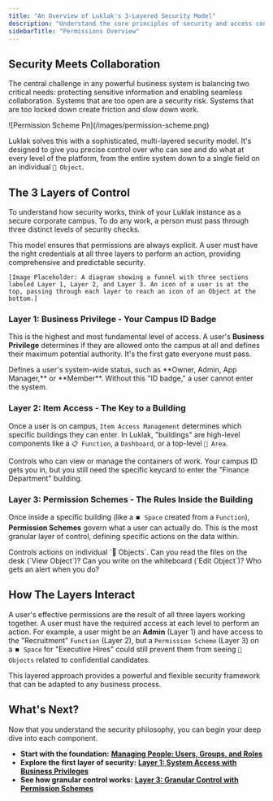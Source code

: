 ```yaml
---
title: "An Overview of Luklak's 3-Layered Security Model"
description: "Understand the core principles of security and access control in Luklak, from high-level system privileges to granular data permissions."
sidebarTitle: "Permissions Overview"
---
```


## Security Meets Collaboration

The central challenge in any powerful business system is balancing two critical needs: protecting sensitive information and enabling seamless collaboration. Systems that are too open are a security risk. Systems that are too locked down create friction and slow down work.

<Frame>
  ![Permission Scheme Pn](/images/permission-scheme.png)
</Frame>

Luklak solves this with a sophisticated, multi-layered security model. It's designed to give you precise control over who can see and do what at every level of the platform, from the entire system down to a single field on an individual `🧊 Object`.

## The 3 Layers of Control

To understand how security works, think of your Luklak instance as a secure corporate campus. To do any work, a person must pass through three distinct levels of security checks.

<Info>
  This model ensures that permissions are always explicit. A user must have the right credentials at all three layers to perform an action, providing comprehensive and predictable security.
</Info>

`[Image Placeholder: A diagram showing a funnel with three sections labeled Layer 1, Layer 2, and Layer 3. An icon of a user is at the top, passing through each layer to reach an icon of an Object at the bottom.]`

### Layer 1: Business Privilege - Your Campus ID Badge

This is the highest and most fundamental level of access. A user's **Business Privilege** determines if they are allowed onto the campus at all and defines their maximum potential authority. It's the first gate everyone must pass.

<Card title="Layer 1: Business Privilege" icon="user-shield" iconType="duotone">
  Defines a user's system-wide status, such as **Owner, Admin, App Manager,** or **Member**. Without this "ID badge," a user cannot enter the system.
</Card>

### Layer 2: Item Access - The Key to a Building

Once a user is on campus, `Item Access Management` determines which specific buildings they can enter. In Luklak, "buildings" are high-level components like a `📋 Function`, a `Dashboard`, or a top-level `📂 Area`.

<Card title="Layer 2: Item Access" icon="key" iconType="duotone">
  Controls who can view or manage the containers of work. Your campus ID gets you in, but you still need the specific keycard to enter the "Finance Department" building.
</Card>

### Layer 3: Permission Schemes - The Rules Inside the Building

Once inside a specific building (like a `⏹️ Space` created from a `Function`), **Permission Schemes** govern what a user can actually do. This is the most granular layer of control, defining specific actions on the data within.

<Card title="Layer 3: Permission Schemes" icon="file-invoice" iconType="duotone">
  Controls actions on individual `🧊 Objects`. Can you read the files on the desk (`View Object`)? Can you write on the whiteboard (`Edit Object`)? Who gets an alert when you do?
</Card>

## How The Layers Interact

A user's effective permissions are the result of all three layers working together. A user must have the required access at each level to perform an action. For example, a user might be an **Admin** (Layer 1) and have access to the "Recruitment" `Function` (Layer 2), but a `Permission Scheme` (Layer 3) on a `⏹️ Space` for "Executive Hires" could still prevent them from seeing `🧊 Objects` related to confidential candidates.

This layered approach provides a powerful and flexible security framework that can be adapted to any business process.

## What's Next?

Now that you understand the security philosophy, you can begin your deep dive into each component.

- **Start with the foundation:** [**Managing People: Users, Groups, and Roles**](/en/02-platform/platform-overview/permissions-and-notifications/users-groups-roles)
- **Explore the first layer of security:** [**Layer 1: System Access with Business Privileges**](/en/02-platform/platform-overview/the-ground-layer-1#tier-1%3A-business-privilege-your-campus-id-badge)
- **See how granular control works:** [**Layer 3: Granular Control with Permission Schemes**](/en/02-platform/platform-overview/permissions-and-notifications/permission-schemes)